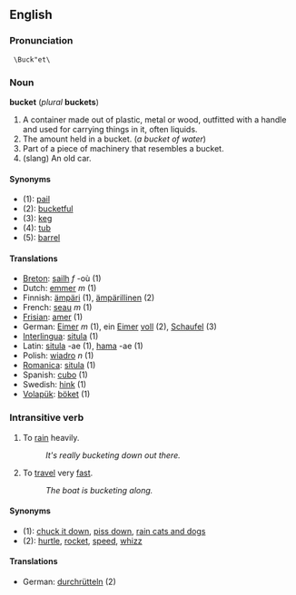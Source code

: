 ==English==
=== Pronunciation===
  \Buck"et\

=== Noun ===
'''bucket''' (''plural'' '''buckets''')

#A container made out of plastic, metal or wood, outfitted with a handle and used for carrying things in it, often liquids.
#The amount held in a bucket. (''a bucket of water'')
#Part of a piece of machinery that resembles a bucket.
#(slang) An old car.

====Synonyms====
*(1): [[pail]]
*(2): [[bucketful]]
*(3): [[keg]]
*(4): [[tub]]
*(5): [[barrel]]

====Translations====
*[[Breton]]: [[sailh]] ''f'' -où (1)
*Dutch: [[emmer]] ''m'' (1)
*Finnish: [[ämpäri]] (1), [[ämpärillinen]] (2)
*French: [[seau]] ''m'' (1)
*[[Frisian]]: [[amer]] (1)
*German: [[Eimer]] ''m'' (1), ein [[Eimer]] [[voll]] (2), [[Schaufel]] (3)
*[[Interlingua]]: [[situla]] (1)
*Latin: [[situla]] -ae (1), [[hama]] -ae (1)
*Polish: [[wiadro]] ''n'' (1)
*[[Romanica]]: [[situla]] (1)
*Spanish: [[cubo]] (1)
*Swedish: [[hink]] (1)
*[[Volapük]]: [[böket]] (1)

=== Intransitive verb ===

#To [[rain]] heavily.
#:''It's really bucketing down out there.''
#To [[travel]] very [[fast]].
#:''The boat is bucketing along.''

====Synonyms====
*(1): [[chuck it down]], [[piss down]], [[rain cats and dogs]]
*(2): [[hurtle]], [[rocket]], [[speed]], [[whizz]]

====Translations====
*German: [[durchrütteln]] (2)